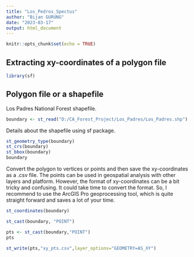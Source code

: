 ```yaml
---
title: "Los_Pedros_Spectus"
author: "Bijan GURUNG"
date: "2023-03-17"
output: html_document
---
```


```r
knitr::opts_chunk$set(echo = TRUE)
```

## Extracting xy-coordinates of a polygon file


```r
library(sf)
```

## Polygon file or a shapefile

Los Padres National Forest shapefile. 

```r
boundary <- st_read("D:/CA_Forest_Project/Los_Padres/Los_Padres.shp")

```

Details about the shapefile using sf package. 

```r
st_geometry_type(boundary)
st_crs(boundary)
st_bbox(boundary)
boundary
```
Convert the polygon to vertices or points and then save the xy-coordinates as a .csv file. The points can be used in geospatial analysis with other layers and platform. However, the format of xy-coordinates can be a bit tricky and confusing. It could take time to convert the format. So, I recommend to use the ArcGIS Pro geoprocessing tool, which is quite straight forward and saves a lot of your time.  

```r
st_coordinates(boundary)

st_cast(boundary, "POINT")

pts <- st_cast(boundary,"POINT")
pts

st_write(pts,"xy_pts.csv",layer_options="GEOMETRY=AS_XY")
```

